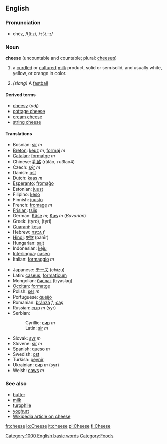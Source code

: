 ==English==
=== Pronunciation ===
*chēz, /tʃiːz/, /<tt>tSi:z</tt>/

=== Noun ===
'''cheese''' (uncountable and countable; plural: [[chees]]es)

# a [[curdle]]d or [[culture]]d [[milk]] product, solid or semisolid, and usually white, yellow, or orange in color.
#{{baseball}} ''(slang)'' A [[fastball]]

====Derived terms====
*[[cheesy]] (''adj'')
*[[cottage cheese]]
*[[cream cheese]]
*[[string cheese]]

====Translations====
{{top}}
*Bosnian: [[sir]] ''m''
*[[Breton]]: [[keuz]] ''m'', [[formaj]] ''m''
*[[Catalan]]: [[formatge]] ''m''
*Chinese: [[乳酪]] (rŭlào, ru3lao4)
*Czech: [[sýr]] ''m''
*Danish: [[ost]]
*Dutch: [[kaas]] ''m''
*[[Esperanto]]: [[fromaĝo]]
*Estonian: [[juust]]
*Filipino: [[keso]]
*Finnish: [[juusto]]
*French: [[fromage]] ''m''
*[[Frisian]]: [[tsiis]]
*German: [[Käse]] ''m''; [[Kas]] ''m'' (''Bavarian'')
*Greek: (tyro), (tyri)
*[[Guaraní]]: [[kesu]]
*Hebrew: [[גבינה]] ''f''
*[[Hindi]]: [[पनीर]] (panīr)
*Hungarian: [[sajt]]
*Indonesian: [[keju]]
*[[Interlingua]]: [[caseo]]
*Italian: [[formaggio]] ''m''
{{mid}}
*Japanese: [[チーズ]] (chīzu)
*Latin: [[caseus]], [[formaticum]]
*Mongolian: [[бяслаг]] (byaslag)
*[[Occitan]]: [[formatge]]
*Polish: [[ser]] ''m''
*Portuguese: [[queijo]]
*Romanian: [[brânză]] ''f'', [[caş]]
*Russian: [[сыр]] ''m'' (syr)
*Serbian:
*:Cyrillic: [[сир]] ''m''
*:Latin: [[sir]] ''m''
*Slovak: [[syr]] ''m''
*Slovene: [[sir]] ''m''
*Spanish: [[queso]] ''m''
*Swedish: [[ost]]
*Turkish: [[peynir]]
*Ukrainian: [[сир]] ''m'' (syr)
*Welsh: [[caws]] ''m''
{{bottom}}

===See also===
*[[butter]]
*[[milk]]
*[[turophile]]
*[[yoghurt]]
*[[w:Cheese|Wikipedia article on cheese]]

[[Category:1000 English basic words]]
[[Category:Foods]]

[[fr:cheese]]
[[io:Cheese]]
[[it:cheese]]
[[pl:Cheese]]
[[fi:Cheese]]